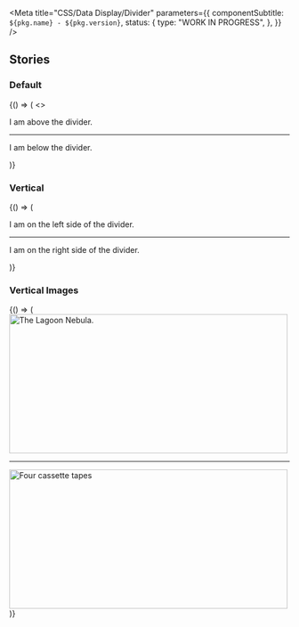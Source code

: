 

<Meta
  title="CSS/Data Display/Divider"
  parameters={{
    componentSubtitle: `${pkg.name} - ${pkg.version}`,
    status: {
      type: "WORK IN PROGRESS",
    },
  }}
/>

<Description markdown={readme} />

## Stories

### Default

<Canvas>
  <Story name="Default">
    {() => (
      <>
        <p>I am above the divider.</p>
        <hr class="denhaag-divider" role="presentation" />
        <p>I am below the divider.</p>
      </>
    )}
  </Story>
</Canvas>

### Vertical

<Canvas>
  <Story name="Vertical">
    {() => (
      <div style={{ display: "flex" }}>
        <p>I am on the left side of the divider.</p>
        <hr class="denhaag-divider denhaag-divider--vertical" role="presentation" />
        <p>I am on the right side of the divider.</p>
      </div>
    )}
  </Story>
</Canvas>

### Vertical Images

<Canvas>
  <Story name="Vertical Images">
    {() => (
      <div style={{ display: "flex" }}>
        <img
          alt="The Lagoon Nebula."
          src="https://upload.wikimedia.org/wikipedia/commons/thumb/c/c4/Lagoon_Nebula.jpg/1024px-Lagoon_Nebula.jpg"
          width="500"
          height="250"
        />
        <hr class="denhaag-divider denhaag-divider--vertical" role="presentation" />
        <img
          alt="Four cassette tapes"
          src="https://upload.wikimedia.org/wikipedia/en/thumb/e/ed/Demos.jpg/1200px-Demos.jpg"
          width="500"
          height="250"
        />
      </div>
    )}
  </Story>
</Canvas>
